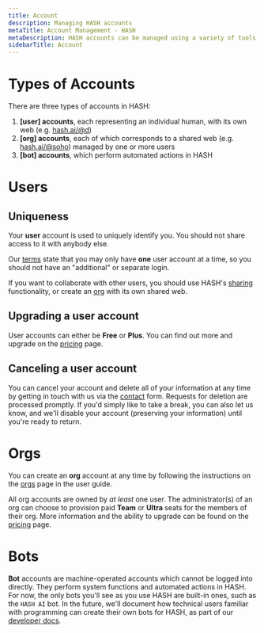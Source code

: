 ```yaml
---
title: Account
description: Managing HASH accounts
metaTitle: Account Management - HASH
metaDescription: HASH accounts can be managed using a variety of tools and
sidebarTitle: Account
---
```


# Types of Accounts

There are three types of accounts in HASH:

1. **[user] accounts**, each representing an individual human, with its own web (e.g. [hash.ai/@d](/@d))
1. **[org] accounts**, each of which corresponds to a shared web (e.g. [hash.ai/@soho](/@soho)) managed by one or more users
1. **[bot] accounts**, which perform automated actions in HASH

# Users

## Uniqueness

Your **user** account is used to uniquely identify you. You should not share access to it with anybody else.

Our [terms](/legal/terms/general) state that you may only have **one** user account at a time, so you should not have an "additional" or separate login.

If you want to collaborate with other users, you should use HASH's [sharing](/guide/sharing) functionality, or create an [org](/guide/orgs) with its own shared web.

## Upgrading a user account

User accounts can either be **Free** or **Plus**. You can find out more and upgrade on the [pricing](/pricing) page.

## Canceling a user account

You can cancel your account and delete all of your information at any time by getting in touch with us via the [contact](/contact) form. Requests for deletion are processed promptly. If you'd simply like to take a break, you can also let us know, and we'll disable your account (preserving your information) until you're ready to return.

# Orgs

You can create an **org** account at any time by following the instructions on the [orgs](/guide/webs/org) page in the user guide.

All org accounts are owned by _at least_ one user. The administrator(s) of an org can choose to provision paid **Team** or **Ultra** seats for the members of their org. More information and the ability to upgrade can be found on the [pricing](/pricing) page.

# Bots

**Bot** accounts are machine-operated accounts which cannot be logged into directly. They perform system functions and automated actions in HASH. For now, the only bots you'll see as you use HASH are built-in ones, such as the `HASH AI` bot. In the future, we'll document how technical users familiar with programming can create their own bots for HASH, as part of our [developer docs](https://hash.dev/docs).